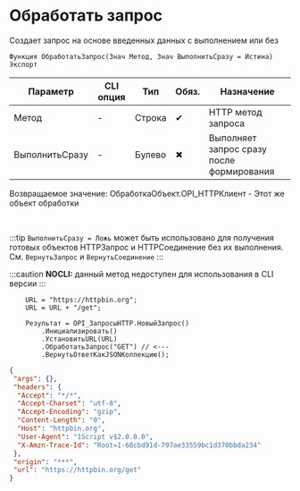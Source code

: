 ﻿---
sidebar_position: 1
description: Обработать запрос  и другие функции для работы с HTTP-клиент в Открытом пакете интеграций - бесплатной open-source библиотеке интеграций для 1С:Предприятие 8, OneScript и CLI
keywords: [1C, 1С, 1С:Предприятие, 1С:Предприятие 8.3, API, Интеграция, Сервисы, Обмен, OneScript, CLI, HTTP-клиент]
---


# Обработать запрос 
 Создает запрос на основе введенных данных с выполнением или без



`Функция ОбработатьЗапрос(Знач Метод, Знач ВыполнитьСразу = Истина) Экспорт`

  | Параметр | CLI опция | Тип | Обяз. | Назначение |
  |-|-|-|-|-|
  | Метод | - | Строка | &#x2714; | HTTP метод запроса |
  | ВыполнитьСразу | - | Булево | &#x2716; | Выполняет запрос сразу после формирования |

  
  Возвращаемое значение:   ОбработкаОбъект.OPI_HTTPКлиент -  Этот же объект обработки

<br/>

:::tip
`ВыполнитьСразу = Ложь` может быть использовано для получения готовых объектов HTTPЗапрос и HTTPСоединение без их выполнения. См. `ВернутьЗапрос` и `ВернутьСоединение`
:::

:::caution
**NOCLI:** данный метод недоступен для использования в CLI версии
:::
<br/>


```bsl title="Пример использования для 1С:Предприятие/OneScript"
    URL = "https://httpbin.org";
    URL = URL + "/get";

    Результат = OPI_ЗапросыHTTP.НовыйЗапрос()
        .Инициализировать()
        .УстановитьURL(URL)
        .ОбработатьЗапрос("GET") // <---
        .ВернутьОтветКакJSONКоллекцию();
```
    



```json title="Результат"
{
 "args": {},
 "headers": {
  "Accept": "*/*",
  "Accept-Charset": "utf-8",
  "Accept-Encoding": "gzip",
  "Content-Length": "0",
  "Host": "httpbin.org",
  "User-Agent": "1Script v$2.0.0.0",
  "X-Amzn-Trace-Id": "Root=1-68cbd91d-797ae33559bc1d370bbda234"
 },
 "origin": "***",
 "url": "https://httpbin.org/get"
}
```
